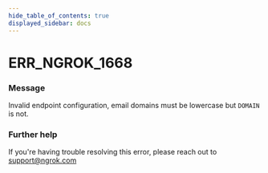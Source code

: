 ```yaml
---
hide_table_of_contents: true
displayed_sidebar: docs
---
```



# ERR_NGROK_1668

### Message

Invalid endpoint configuration, email domains must be lowercase but `DOMAIN` is not.

<ErrorDetails error="err_ngrok_1668" />

### Further help

If you're having trouble resolving this error, please reach out to [support@ngrok.com](mailto:support@ngrok.com?subject=Help%20with%20ERR_NGROK_1668)

